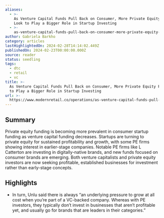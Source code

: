 ```yaml
---
aliases:
  - >-
    As Venture Capital Funds Pull Back on Consumer, More Private Equity Firms
    Look to Play a Bigger Role in Startup Investing
  - >-
    as-venture-capital-funds-pull-back-on-consumer-more-private-equity-firms-look-to-play-a-bigger-role-in-startup-investing
author: Gabriela Barkho
category: articles
lastHighlightedOn: 2024-02-28T14:14:02.449Z
publishedOn: 2024-02-23T00:00:00.000Z
source: reader
status: seedling
tags:
  - dtc
  - retail
  - vc
title: >-
  As Venture Capital Funds Pull Back on Consumer, More Private Equity Firms Look
  to Play a Bigger Role in Startup Investing
url: >-
  https://www.modernretail.co/operations/as-venture-capital-funds-pull-back-on-consumer-more-private-equity-firms-look-to-play-a-bigger-role-in-startup-investing/?utm_source=Sailthru&utm_medium=email&utm_campaign=Newsletter%20Weekly%20Roundup:%20Retail%20Dive:%20DTC%2002-24-2024&utm_term=Retail%20Dive:%20DTC%20Weekender
---
```

## Summary

Private equity funding is becoming more prevalent in consumer startup funding as venture capital funding decreases. Startups are turning to private equity for sustained profitability and growth, with some PE firms showing interest in earlier-stage companies. Notable PE firms like L Catterton are investing in digitally-native brands, and new funds focused on consumer brands are emerging. Both venture capitalists and private equity investors are now seeking profitable, established businesses for investment rather than early-stage concepts.

## Highlights

- In turn, Unlu said there is always “an underlying pressure to grow at all cost when you’re part of a VC-backed company. Whereas with PE investors, they typically don’t invest in businesses that aren’t profitable yet, and usually go for brands that are leaders in their categories.”
